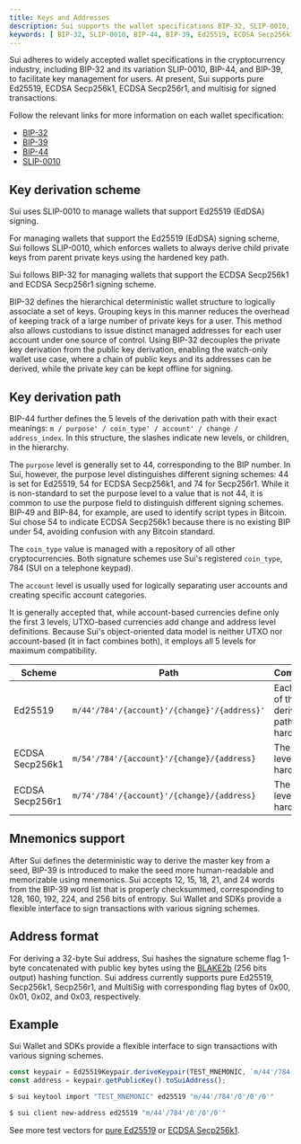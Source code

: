 ```yaml
---
title: Keys and Addresses
description: Sui supports the wallet specifications BIP-32, SLIP-0010, BIP-44, and BIP-39. For signed transactions, Sui supports pure Ed25519, ECDSA Secp256k1, ECDSA Secp256r1, and multisig. 
keywords: [ BIP-32, SLIP-0010, BIP-44, BIP-39, Ed25519, ECDSA Secp256k1, ECDSA Secp256r1, multisig, key derivation, key derivation paths, key derivation schemes, address format ]
---
```


Sui adheres to widely accepted wallet specifications in the cryptocurrency industry, including BIP-32 and its variation SLIP-0010, BIP-44, and BIP-39, to facilitate key management for users. At present, Sui supports pure Ed25519, ECDSA Secp256k1, ECDSA Secp256r1, and multisig for signed transactions.

Follow the relevant links for more information on each wallet specification:

- [BIP-32](https://github.com/bitcoin/bips/blob/master/bip-0032.mediawiki)
- [BIP-39](https://github.com/bitcoin/bips/blob/master/bip-0039.mediawiki)
- [BIP-44](https://github.com/bitcoin/bips/blob/master/bip-0044.mediawiki)
- [SLIP-0010](https://github.com/satoshilabs/slips/blob/master/slip-0010)

## Key derivation scheme

Sui uses SLIP-0010 to manage wallets that support Ed25519 (EdDSA) signing.

For managing wallets that support the Ed25519 (EdDSA) signing scheme, Sui follows SLIP-0010, which enforces wallets to always derive child private keys from parent private keys using the hardened key path.

Sui follows BIP-32 for managing wallets that support the ECDSA Secp256k1 and ECDSA Secp256r1 signing scheme.

BIP-32 defines the hierarchical deterministic wallet structure to logically associate a set of keys. Grouping keys in this manner reduces the overhead of keeping track of a large number of private keys for a user. This method also allows custodians to issue distinct managed addresses for each user account under one source of control. Using BIP-32 decouples the private key derivation from the public key derivation, enabling the watch-only wallet use case, where a chain of public keys and its addresses can be derived, while the private key can be kept offline for signing.

## Key derivation path

BIP-44 further defines the 5 levels of the derivation path with their exact meanings:
`m / purpose' / coin_type' / account' / change / address_index`. In this structure, the slashes indicate new levels, or children, in the hierarchy.

The `purpose` level is generally set to 44, corresponding to the BIP number. In Sui, however, the purpose level distinguishes different signing schemes: 44 is set for Ed25519, 54 for ECDSA Secp256k1, and 74 for Secp256r1. While it is non-standard to set the purpose level to a value that is not 44, it is common to use the purpose field to distinguish different signing schemes. BIP-49 and BIP-84, for example, are used to identify script types in Bitcoin. Sui chose 54 to indicate ECDSA Secp256k1 because there is no existing BIP under 54, avoiding confusion with any Bitcoin standard.

The `coin_type` value is managed with a repository of all other cryptocurrencies. Both signature schemes use Sui's registered `coin_type`, 784 (SUI on a telephone keypad).

The `account` level is usually used for logically separating user accounts and creating specific account categories.

It is generally accepted that, while account-based currencies define only the first 3 levels, UTXO-based currencies add change and address level definitions. Because Sui's object-oriented data model is neither UTXO nor account-based (it in fact combines both), it employs all 5 levels for maximum compatibility.

| Scheme          | Path                                         | Comments                                       |
| --------------- | -------------------------------------------- | ---------------------------------------------- |
| Ed25519         | `m/44'/784'/{account}'/{change}'/{address}'` | Each level of the derivation path is hardened. |
| ECDSA Secp256k1 | `m/54'/784'/{account}'/{change}/{address}`   | The first 3 levels are hardened.               |
| ECDSA Secp256r1 | `m/74'/784'/{account}'/{change}/{address}`   | The first 3 levels are hardened.               |

## Mnemonics support

After Sui defines the deterministic way to derive the master key from a seed, BIP-39 is introduced to make the seed more human-readable and memorizable using mnemonics. Sui accepts 12, 15, 18, 21, and 24 words from the BIP-39 word list that is properly checksummed, corresponding to 128, 160, 192, 224, and 256 bits of entropy. Sui Wallet and SDKs provide a flexible interface to sign transactions with various signing schemes.

## Address format

For deriving a 32-byte Sui address, Sui hashes the signature scheme flag 1-byte concatenated with public key bytes using the [BLAKE2b](https://www.blake2.net/) (256 bits output) hashing function. Sui address currently supports pure Ed25519, Secp256k1, Secp256r1, and MultiSig with corresponding flag bytes of 0x00, 0x01, 0x02, and 0x03, respectively.

## Example

Sui Wallet and SDKs provide a flexible interface to sign transactions with various signing schemes.

<Tabs>
<TabItem value="typescript" label="TypeScript">

```typescript
const keypair = Ed25519Keypair.deriveKeypair(TEST_MNEMONIC, `m/44'/784'/0'/0'/0'`);
const address = keypair.getPublicKey().toSuiAddress();
```

</TabItem>
<TabItem value="cli" label="CLI">

```sh
$ sui keytool import "TEST_MNEMONIC" ed25519 "m/44'/784'/0'/0'/0'"
```
```sh
$ sui client new-address ed25519 "m/44'/784'/0'/0'/0'"
```

</TabItem>
</Tabs>

See more test vectors for [pure Ed25519](https://github.com/MystenLabs/sui/blob/f3b5fdd73da64a0df65fb4323471512b0f57ec4d/sdk/typescript/test/unit/cryptography/ed25519-keypair.test.ts) or [ECDSA Secp256k1](https://github.com/MystenLabs/sui/blob/199f06d25ce85f0270a1a5a0396156bb2b83122c/sdk/typescript/test/unit/cryptography/secp256k1-keypair.test.ts).